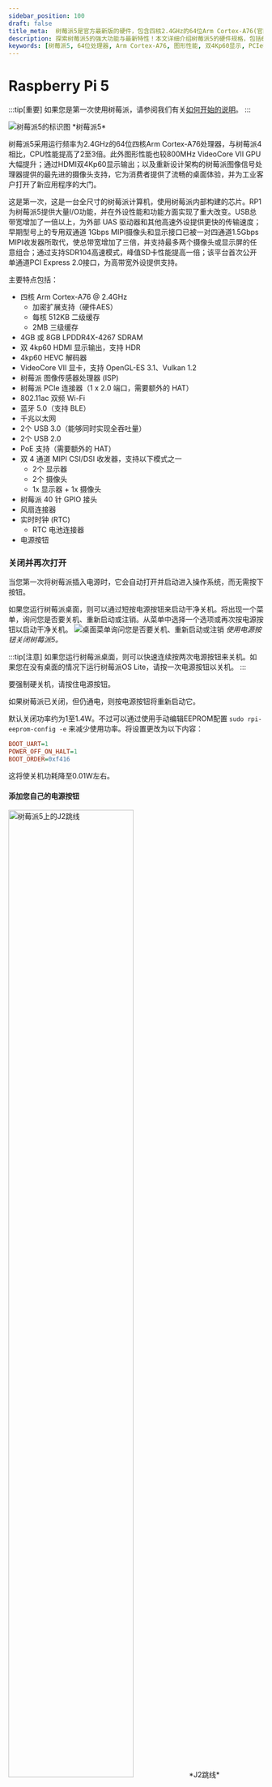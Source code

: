 ```yaml
---
sidebar_position: 100
draft: false
title_meta:  树莓派5是官方最新版的硬件，包含四核2.4GHz的64位Arm Cortex-A76(官网25年09月)
description: 探索树莓派5的强大功能与最新特性！本文详细介绍树莓派5的硬件规格，包括64位四核Arm Cortex-A76处理器、图形性能提升、双4Kp60 HDMI显示输出等。同时，涵盖电源管理、散热方案、PCIe接口、MIPI CSI/DSI插口、实时时钟(RTC)及以太网供电(PoE)等关键信息，助您充分利用树莓派5的潜力。
keywords: [树莓派5, 64位处理器, Arm Cortex-A76, 图形性能, 双4Kp60显示, PCIe接口, MIPI CSI/DSI, 散热方案, 实时时钟, 以太网供电, 树莓派5特性]
---
```



# Raspberry Pi 5

:::tip[重要]
如果您是第一次使用树莓派，请参阅我们有关[如何开始的说明](./getting-started.mdx#设置你的树莓派)。
:::

<img src="/img/computers/raspberry-pi-5/pi5-labelled.jpg" alt="树莓派5的标识图" />
*树莓派5*

树莓派5采用运行频率为2.4GHz的64位四核Arm Cortex-A76处理器，与树莓派4相比，CPU性能提高了2至3倍。此外图形性能也较800MHz VideoCore VII GPU大幅提升；通过HDMI双4Kp60显示输出；以及重新设计架构的树莓派图像信号处理器提供的最先进的摄像头支持，它为消费者提供了流畅的桌面体验，并为工业客户打开了新应用程序的大门。

这是第一次，这是一台全尺寸的树莓派计算机，使用树莓派内部构建的芯片。RP1为树莓派5提供大量I/O功能，并在外设性能和功能方面实现了重大改变。USB总带宽增加了一倍以上，为外部 UAS 驱动器和其他高速外设提供更快的传输速度；早期型号上的专用双通道 1Gbps MIPI摄像头和显示接口已被一对四通道1.5Gbps MIPI收发器所取代，使总带宽增加了三倍，并支持最多两个摄像头或显示屏的任意组合；通过支持SDR104高速模式，峰值SD卡性能提高一倍；该平台首次公开单通道PCI Express 2.0接口，为高带宽外设提供支持。

主要特点包括：
- 四核 Arm Cortex-A76 @ 2.4GHz
  + 加密扩展支持（硬件AES）
  + 每核 512KB 二级缓存
  + 2MB 三级缓存
- 4GB 或 8GB LPDDR4X-4267 SDRAM
- 双 4kp60 HDMI 显示输出，支持 HDR
- 4kp60 HEVC 解码器
- VideoCore VII 显卡，支持 OpenGL-ES 3.1、Vulkan 1.2
- 树莓派 图像传感器处理器 (ISP)
- 树莓派 PCIe 连接器（1 x 2.0 端口，需要额外的 HAT）
- 802.11ac 双频 Wi-Fi
- 蓝牙 5.0（支持 BLE）
- 千兆以太网
- 2个 USB 3.0（能够同时实现全吞吐量）
- 2个 USB 2.0
- PoE 支持（需要额外的 HAT）
- 双 4 通道 MIPI CSI/DSI 收发器，支持以下模式之一
  - 2个 显示器
  - 2个 摄像头
  - 1x 显示器 + 1x 摄像头
- 树莓派 40 针 GPIO 接头
- 风扇连接器
- 实时时钟 (RTC)
  - RTC 电池连接器
- 电源按钮

### 关闭并再次打开
当您第一次将树莓派插入电源时，它会自动打开并启动进入操作系统，而无需按下按钮。

如果您运行树莓派桌面，则可以通过短按电源按钮来启动干净关机。将出现一个菜单，询问您是否要关机、重新启动或注销。从菜单中选择一个选项或再次按电源按钮以启动干净关机。
<img src="/img/computers/raspberry-pi-5/shutdown.jpg" alt="桌面菜单询问您是否要关机、重新启动或注销" />
*使用电源按钮关闭树莓派5。*

:::tip[注意]
如果您运行树莓派桌面，则可以快速连续按两次电源按钮来关机。如果您在没有桌面的情况下运行树莓派OS Lite，请按一次电源按钮以关机。
:::

要强制硬关机，请按住电源按钮。

如果树莓派已关闭，但仍通电，则按电源按钮将重新启动它。

默认关闭功率约为1至1.4W。不过可以通过使用手动编辑EEPROM配置 `sudo rpi-eeprom-config -e` 来减少使用功率。将设置更改为以下内容：
```ini
BOOT_UART=1
POWER_OFF_ON_HALT=1
BOOT_ORDER=0xf416
```
这将使关机功耗降至0.01W左右。

#### 添加您自己的电源按钮

<img src="/img/computers/raspberry-pi-5/j2.jpg" alt="树莓派5上的J2跳线" width="70%" />
*J2跳线*

J2跳线位于RTC电源插口的板边缘之间。此跳线允许您通过添加桥接两个焊盘的常开(NO--Normally Open)瞬时开关，将自己的电源按钮添加到树莓派5。短暂关闭此开关将执行与板载电源按钮相同的操作。

### 更新您的固件
:::warning[警告]
除非得到树莓派工程师的指示，否则请勿更新树莓派上的固件。
:::

虽然固件更新很少见，但如果您的树莓派遇到问题，您可能需要检查是否有可用的固件。您可以按照以下步骤操作：
```sh
sudo apt update
sudo apt upgrade
sudo rpi-eeprom-update -a
```
如果有可用的固件更新，系统将提示您安装它，并且您的树莓派将重新启动。有关更新树莓派的固件的更多信息，请[参阅文档中的其他部分](./raspberry-pi.mdx#树莓派启动eeprom)。

## 为树莓派5供电

树莓派生产两种不同的USB-C电源。

第一个是树莓派15W USB-C电源，这是树莓派4和树莓派400的推荐电源。第二个是树莓派27W USB-C电源，在+5.1V下提供高达5A的电流，是树莓派5的推荐电源。

树莓派4电源使用的USB-C标准限制为5V/3A，总功率输出为15W。USB-PD标准允许通过软件协商更高的电压和电流，但需要适当的电源管理集成电路 (PMIC)，该电路仅出现在树莓派5上。这些电源要求您使用合适的USB-PD兼容电缆。

:::note[注意]
即使使用支持USB-PD的电源，也无法使用较旧的USB"哑"电缆和插口提供超过15W的功率。
:::

虽然支持USB-PD的手机充电器宣称功率大于15W，但实际上所有充电器都是通过提高电压而不是在+5V下提供更多电流来实现这一目标。如果您使用的电源在首次启动时无法在+5V下提供5A电流，操作系统将警告您外设的电流消耗将限制为600mA。

<img src="/img/computers/raspberry-pi-5/firstboot-powerwarning.jpg" alt="树莓派OS中欠压事件的屏幕警告" />
*欠压事件屏幕警告*

对于希望驱动硬盘和SSD等高功率外设，同时为峰值工作负载保留余量的用户，应使用能够在+5V(25W)下提供5A电流的支持USB-PD的电源。如果树莓派5固件检测到支持的5A电源，则会将外设的USB电流限制提高到1.6A，为下游USB设备提供5W的额外功率，以及5W的额外板载功率预算。

:::note[注意]
不支持 USB-PPS（可编程电源/可变电压快充）。
:::

我们推荐官方树莓派电源，该电源设计为即使电流消耗快速波动也能始终提供+5V。当您将外围设备与树莓派一起使用时，这些需求波动是常见且频繁的。其他电源通常设计用于提供稳定的电流为手机充电，不能很好地应对电力波动。官方电源还附带一根USB电缆，这意味着您不会意外使用劣质或"哑"电缆，而这可能是其他电源的问题。

:::warning[警告]
如果您使用第三方支持USB-PD的多端口电源，则将额外的设备插入电源以及树莓派将导致电源与树莓派之间重新协商。如果树莓派已通电，这将无缝发生，但如果树莓派已插入电源并断电，则此重新协商可能会导致树莓派启动。
:::

您可以使用 `vcgencmd` 检查USB端口的电源输出状态。
```sh
vcgencmd get_config usb_max_current_enable
```

### USB启动和电源
默认情况下，使用3A电源将不能用从USB设备引导启动。但是在文件 `/boot/firmware/config.txt` 中设置 `usb_max_current_enable=1` ，将覆盖此设置并启用具有较低瓦数电源的USB引导启动。

当使用3A电源启动时，如果在 `config.txt` 中没有上述声明，则bootloader在HDMI诊断屏幕上会显示一条警告消息，并且bootloader将跳至下一个启动模式。
```
Trying partition: 0
type: 32 lba: 8192 'mkfs.fat' ' bootfs     ' clusters 130554 (4)
rsc 32 fat-sectors 1020 root dir cluster 2 sectors 0 entries 0
FAT32 clusters 130554
[MSD [01:00] 2.00 000000:02] autoboot.txt not found
Trying partition: 0
type: 32 lba: 8192 'mkfs.fat' ' bootfs     ' clusters 130554 (4)
rsc 32 fat-sectors 1020 root dir cluster 2 sectors 0 entries 0
FAT32 clusters 130554
Read config.txt bytes     2109 hnd 0x10a
[MSD [01:00] 2.00 000000:02] pieeprom.upd not found
usb_max_current_enable default 0 max-current 900
Read bcm2712-rpi-5-b.dtb bytes    71862 hnd 0x5101
dt-match: compatible: raspberrypi,5-model-b match: brcm,bcm2712
dt-match: compatible: brcm,bcm2712 match: brcm,bcm2712
***
USB boot requires a high current (5V 5A) power supply.
To disable this check set usb_max_current_enable=1 in config.txt
or press the power button to temporarily enable usb_max_current_enable
and continue booting.
See https://rptl.io/rp5-power_supply for more information
***
```

bootloader将提示您"按电源按钮继续"，这会临时启用 `usb_max_current_enable=1`，以允许您从USB引导。除非您的磁盘有自己的外部电源，否则您的树莓派可能没有足够的可用电流。

### 电源和树莓派OS
bootloader通过设备树 `/proc/device-tree/chosen/power` 传递有关电源的信息。用户通常不会直接阅读此内容。

**max_current**<br />
&emsp;最大电流（mA）

**uspd_power_data_objects**<br />
&emsp;PDO转储 - 供高级用户调试

**usb_max_current_enable**<br />
&emsp;电流限制器设置为高还是低

**usb_over_current_Detected**<br />
&emsp;在将控制权转移给操作系统之前启动过程中是否发生USB过流

**reset_event**<br />
&emsp;PMIC复位原因，例如Watchdog、过压或欠压、过温

PMIC（电源管理芯片）具有内置ADC，除此之外还可以测量电源电压`EXT5V_V`。

```
vcgencmd pmic_read_adc
```

:::note[注意]
您看不到USB当前电流或直接连接到5V引脚的电流信息，因为它绕过了PMIC。虽然您不期望看到增加电源的功耗，然而通过监视核心电压等指标可能是一种有效的评估供电情况的方法。
:::

## 给树莓派5散热
树莓派5设计用于处理典型的客户端工作负载，无外壳，无主动冷却。对于较重的负载，在给树莓派5散热时有两种官方选项。这两种选项均插入位于电路板右上角、40针GPIO接头和USB 2之间的4针JST PWM风扇插口。

这两个可用的官方配件均由树莓派固件主动管理。随着树莓派温度的升高，风扇会做出以下反应：
- 低于 50°C，风扇不旋转（0% 速度）
- 50°C时，风扇以低速运转（30%速度）
- 60°C时，风扇速度增加至中速（50%速度）
- 67.5°C时，风扇转速增至高速（70%转速）
- 75°C时，风扇升至全速（100%速度）

温度降低时风扇速度也与温度范围有相同的匹配关系，具有5°C的**滞后**；当温度降至低于上述每个阈值5°C时，风扇速度会降低。

:::note[注意]
USB端口和风扇插口均采用相同的1.6A电流限制。
:::

启动时风扇将被打开，以检查风扇是否旋转，如果是则将 `cooling_fan` 的`status`在设备树中置为 `enabled` 。默认情况 `bcm2712-rpi-5-b.dtb`设备树描述中的此项存在，但它的状态是 `status=disabled`.

### 风扇盒
<img src="/img/computers/raspberry-pi-5/case.jpg" alt="适用于树莓派5的带集成风扇的外壳" width="70%" />
*树莓派5官方保护壳*

树莓派5的官方保护壳配有集成风扇。HAT可以通过移除风扇直接安装在树莓派5顶部，也可以使用14毫米高的支架和19毫米GPIO延长器安装在风扇顶部。这些可以从授权经销商处单独购买。

集成的2.79（最大）CFM风扇配备液态轴承，可实现低噪音和延长使用寿命。空气通过盖子下方的360°槽吸入，吹过连接到BCM2712的散热器，然后通过底座上的孔洞和通风口排出。

### Active Cooler散热器
<img src="/img/computers/raspberry-pi-5/active-cooler.jpg" alt="适用于树莓派5的Active Cooler"  width="70%" />
*适用于树莓派5的Active Cooler*

Active Cooler是一款带有集成风扇的一体式阳极氧化铝散热器。它具有预涂的导热垫用于传热，并使用弹簧推针直接安装到树莓派5板上。它连接到与风扇盒相同的4针JST插口。

选择径向风机以降低噪音并延长使用寿命，将空气推过挤压和铣削过的铝制散热器。Active Cooler的散热性能比Fan Case稍胜一筹，特别适合超频玩家。

:::note[注意]
径向风机是机电系统，使用风扇和指定通道将空气引导至特定方向。虽然风扇可以排出大量空气并促进指定区域内的循环，但径向风机可以提供一定程度的空气加压，以将空气排出并向前移动。
:::
主动散热器并未设计为可从树莓派5中反复拆卸(*译注：一旦装上将很难拆下，请谨慎选择*)。

### 散热
对树莓派5的所有四个核心增加负载开始压力测试。测试期间检查了两种主要的热管理机制：无散热和受控主动散热。使用Active Cooler 和适用于树莓派5的树莓派Case运行托管主动冷却测试。

<img src="/img/computers/raspberry-pi-5/thermals.jpg" alt="重负载时CPU温度与时间的关系图" />
*CPU 温度与时间的关系图。*

在没有散热的情况下，我们看到闲置温度约为65°C，在压力测试期间最高温度高于85°C，导致处理器报告的温度升至高于上限后持续的热限制。

由于配备了Active Cooler的被动散热器，我们看到怠速温度低得多，约为45°C。在长时间的负载测试中，散热器的风扇低速旋转，将CPU温度稳定在60°C，测试期间最高温度为62°C至63°C。

使用风扇盒时，我们发现闲置温度比单独使用Active Cooler高几度，约为48°C。取下盖子后，我们看到持续负载下的最高温度约为72°C，而盖上盖子后，我们看到重负载下的最高温度略高，约为74°C。虽然重负载下的温度高于Active Cooler，但重负载下的最高温度仍然远低于80和85°C节流温度。

树莓派5设计用于处理典型的客户端工作负载，无外壳，无主动冷却。对于正常使用，添加散热是可选的，尽管主动散热可能会提高性能。然而重的连续负载（例如重建Linux内核）将迫使新的树莓派5进入热节流状态。对于重负载，热节流可以延长处理时间，而被动散热可能不足以实现热管理。

然而，任何类型的散热都不是强制性的，如果不进行散热，不会对树莓派造成任何损害。

### 引脚排列
风扇插口为1mm间距JST SH插座，有四个引脚：

| 别针 | 功能 |
| -- | -- |
| 1 | +5V |
| 2 | PWM |
| 3 | GND |
| 4 | 转速 |

官方风扇是[Coolcox CC3007H05S](https://www.coolcox.com/products/pdf/CC3007.pdf)部件.

## 树莓派和GPIO
使用[GPIO Zero](https://gpiozero.readthedocs.io/)库可以轻松开始使用Python控制GPIO设备。该库的完整文档位于[gpiozero.readthedocs.io](https://gpiozero.readthedocs.io/)。

<img src="/img/computers/raspberry-pi-5/GPIO-duplicate.jpg" alt="GPIO布局" />
有关在树莓派上使用GPIO引脚的更多信息可以在[文档的其他地方](./raspberry-pi.mdx#通用io-gpio)找到。

## 树莓派PCIe接口
<img src="/img/computers/raspberry-pi-5/pcie.jpg" alt="树莓派PCIe接口" width="70%" />
*树莓派PCIe接口*

树莓派5在板的右侧有一个FPC插口。该插口提供PCIe Gen 2.0 x1接口以连接快速外设。


有关PCIe FPC插口引脚排列的更多信息，以及创建第三方设备、配件和HAT所需的其他详细信息，请参阅适用于[树莓派PCIe插口标准](https://datasheets.raspberrypi.com/pcie/pcie-connector-standard.pdf)文档。应与新的[树莓派HAT+规范](https://datasheets.raspberrypi.com/hat/hat-plus-specification.pdf)一起阅读。

### 启用PCIe
默认情况下，PCIe插口未启用。要启用它，您应该添加以下选项到 `/boot/firmware/config.txt` 中并重新启动：
```
# Enable the PCIe External connector.
dtparam=pciex1
```

存在比 `pciex1` 更容易记住的的别名 `nvme`，因此您也可以将其添加 `dtparam=nvme` 到 `/boot/firmware/config.txt` 文件中。

:::note[注意]
当前不支持枚举扫描PCIe switch后面的PCIe设备。
:::

### PCIe Gen 3.0
该连接经过了Gen 2.0 速度（5GT/秒）认证，但您可以将以下行添加到您的 `/boot/firmware/config.txt` 以强制启用 Gen 3.0（8 GT/s）.

```
# Enable the PCIe external connector
dtparam=pciex1

# Force Gen 3.0 speeds
dtparam=pciex1_gen=3
```

:::warning[警告]
树莓派5未经过Gen 3.0速度认证，以这些速度连接到PCIe设备可能不稳定。
:::
然后您应该重新启动树莓派以使这些设置生效。

### 从PCIe启动
启用PCIe后，重启树莓派，此时通过PCIe连接的NVMe磁盘应该可见。但是您的树莓派不会尝试从NVMe驱动器启动。如果您希望启用引导支持，您将需要更改bootloader中的 `BOOT_ORDER` 配置。通过以下方式编辑 EEPROM 配置：
```sh
sudo rpi-eeprom-config --edit
```
并将该 `BOOT_ORDER` 行更改为如下所示。

```sh
BOOT_ORDER=0xf416
```
保存更改后，重新启动树莓派以更新EEPROM。

:::note[注意]
除非启用了外部PCIe端口，并且有一个NVMe驱动器具有连接到PCIe总线的有效启动分区，否则您的树莓派不会从连接的NVMe驱动器启动。
:::

## MIPI CSI/DSI插口
<img src="/img/computers/raspberry-pi-5/mipi-connectors.jpg" alt="两个MIPI插口" width="70%" />
两个MIPI插口

之前型号的树莓派上的CSI和DSI端口已合并为两个双用途CSI/DSI(MIPI)端口。为了安装到板上，现在使用更密集的插口引脚排列，以前仅在树莓派Zero和CM4IO板上使用。您可以将 两台显示器 或 两个摄像头 或 一个摄像头和一台显示器 连接到这些端口。

### 连接摄像头
摄像头等树莓派设备无需配置。如果将相机插入任一MIPI插口，您将获得适当的CSI连接，并且您的摄像头将可供操作系统使用。

#### 摄像头连接线
<img src="/img/computers/raspberry-pi-5/camera-cables.jpg" alt="摄像头连接线" width="70%" />
*摄像头连接线*

共有三种扁平柔性电缆(FFC)可用于将CSI相机连接到树莓派5：
- 200mm摄像头排线 标准转mini (15PIN转22PIN)
- 300mm摄像头排线 标准转mini (15PIN转22PIN)
- 500mm摄像头排线 标准转mini (15PIN转22PIN)

:::note[注意]
计算模块电缆适配器（请参阅 [原理图](https://datasheets.raspberrypi.com/cmcda/cmcda-schematics.pdf)和[设计文件](https://datasheets.raspberrypi.com/cmcda/RPi-CMCDA-1P1.zip)）可用于将标准接口电缆连接到更高密度的mini接口。
:::

### 连接显示器
如果您将官方的[7英寸触摸显示屏](../accessories/display.mdx)与树莓派5一起使用，系统不会自动配置。您需要将以下两行之一添加到您的 `/boot/firmware/config.txt` 文件中。将显示器连接到 `CAM/DISP 1` 插口时，您应该添加：
```
dtoverlay=vc4-kms-dsi-7inch
```
或者将其连接到 `CAM/DISP 0` 插口，您可以添加以下行：
```
dtoverlay=vc4-kms-dsi-7inch,dsi0
```

:::warning[警告]
在撰写本文时，要在7英寸触摸显示屏上获得触摸支持，您需要 `rpi-update` 获取内核更新。
:::

#### 可用的显示电缆
<img src="/img/computers/raspberry-pi-5/display-cables.jpg" alt="显示电缆" width="70%" />
*显示电缆*

共有三种扁平柔性电缆 (FFC) 可用于将DSI显示器连接到树莓派5：
- 200mm显示排线 标准转mini (15PIN转22PIN)
- 300mm显示排线 标准转mini (15PIN转22PIN)
- 500mm显示排线 标准转mini (15PIN转22PIN)

### 使用非树莓派设备
如果您使用的是非树莓派MIPI设备（无论是摄像头还是显示器），您的树莓派5不会自动配置它。您需要添加 `dtoverlay` 设置到文件中 `/boot/firmware/config.txt` 中，以正确配置摄像头或显示器的有效端口。

这些 `dtoverlay` 设置应由您的设备制造商提供。例如，添加 `dtoverlay=ov9281` 将在CSI/DSI1上配置Omnivision OV9281摄像头，而添加 `dtoverlay=ov9281,cam0` 会将相同的摄像头添加到CSI/DSI0。

## UART插口（板载专用串口）

树莓派5有一个专用的调试UART插口。其最大波特率为921,600bps，可通过EEPROM参数进行配置。它始终处于活动状态并启用，并提供对早期启动和固件信息的直接访问；以及启动后的Linux控制台。

<img src="/img/computers/raspberry-pi-5/uart-connector.jpg" alt="3针UART插口" width="70%" />
*三针UART插口*

UART插口是一个三针接头，与树莓派[调试插口规范](https://rptl.io/debug-spec)兼容。[Debug Probe调试套件](../microcontrollers/debug-probe.mdx)提供了一根线缆，该线缆接在适当的JST插口中，允许您连接到UART。

<img src="/img/computers/raspberry-pi-5/debug-probe-and-pi5.jpg" alt="连接到树莓派5的Debug Probe" width="70%" />
连接到树莓派5的Debug Probe
默认情况下，它在`/dev/ttyAMA0`（别名为`/dev/serial0`）提供115,200波特率8数据位，1停止位，无校验位的连接。

### 创建串口控制台
<img src="/img/computers/raspberry-pi-5/serial-console.jpg" alt="启用串口控制台" />
*启用串行控制台*

与以前的树莓派型号不同的是，树莓派5在`raspi-config`启用串行控制台将在`/dev/ttyAMA0`设备对应的新UART口上启用串行控制台。而旧型号则在GPIO14和15上启用串行控制台，

## 实时时钟 (RTC)
树莓派5包含一个实时时钟模块。它可以通过USB-C电源插口右侧板上的J5(BAT)插口进行电池供电。

<img src="/img/computers/raspberry-pi-5/j5.jpg" alt="J5电池连接器" width="70%" />
*J5电池连接器*
您可以设置唤醒警报，将板切换到非常低功耗的状态（大约3mA）。当到达闹钟时间时，树莓派将重新上电。这对于定时拍摄图像等周期性作业非常有用。

要支持唤醒警报的低功耗模式，您应该编辑bootloader配置：
```sh
sudo -E rpi-eeprom-config --edit
```
添加以下两行。
```
POWER_OFF_ON_HALT=1
WAKE_ON_GPIO=0
```
您可以使用以下方法测试功能：
```sh
echo +600 | sudo tee /sys/class/rtc/rtc0/wakealarm
sudo halt
```
这将使开发板停机并进入低功耗的状态，然后在10分钟后唤醒并重新启动。

实时时钟还提供启动时间，例如`dmesg`：
```sh
[    1.295799] rpi-rtc soc:rpi_rtc: setting system clock to 2023-08-16T15:58:50 UTC (1692201530)
```
...​如果您没有互联网连接来通过NTP获取时间，RTC可能会很有用。

:::note[注意]
即使J5插口上没有连接备用电池，RTC仍然可用。
:::

### 添加备用电池
:::warning[警告]
我们不建议为实时时钟使用锂电池，因为它具有涓流充电电路，该电路默认是禁用的。如果启用，会很快毁坏电池。
:::

<img src="/img/computers/raspberry-pi-5/rtc-battery.jpg" alt="锂锰可充电RTC电池]" width="70%" />
*锂锰可充电RTC电池*

官方电池模块是可充电锂锰纽扣电池，带有预装的两针JST插头和粘合安装垫。这适用于在树莓派5的主电源断开时为RTC供电，断电电流消耗为个位数µA，从而提供可以以月为单位的持续时间。

### 启用涓流充电
默认情况下禁用电池的涓流充电。有一些`sysfs`文件显示当前的涓流充电电压和限制：
```
/sys/devices/platform/soc/soc:rpi_rtc/rtc/rtc0/charging_voltage:0
/sys/devices/platform/soc/soc:rpi_rtc/rtc/rtc0/charging_voltage_max:4400000
/sys/devices/platform/soc/soc:rpi_rtc/rtc/rtc0/charging_voltage_min:1300000
```
如果您添加`rtc_bbat_vchg`到`/boot/firmware/config.txt`：
```
dtparam=rtc_bbat_vchg=3000000
```
...然后重新启动，您会看到：
```
/sys/devices/platform/soc/soc:rpi_rtc/rtc/rtc0/charging_voltage:3000000
/sys/devices/platform/soc/soc:rpi_rtc/rtc/rtc0/charging_voltage_max:4400000
/sys/devices/platform/soc/soc:rpi_rtc/rtc/rtc0/charging_voltage_min:1300000
```
电池将进行涓流充电。

*移除`config.txt`中的`dtparam`行以停止涓流充电*。

## 以太网供电(PoE)接头

树莓派5上的以太网插口支持PoE+，支持IEEE 802.3at-2009 PoE标准。树莓派5有一个4针以太网供电(PoE)接头块，位于以太网插口和两个MIPI插口之间。

<img src="/img/computers/raspberry-pi-5/poe.jpg" alt="PoE接头" width="70%" />
*树莓派5 PoE接头*

适用于树莓派5的树莓派PoE+ HAT是用于连接到PoE接头的树莓派5计算机的附加板。它用于通过以太网电缆为树莓派供电，前提是电源设备安装在以太网上。

:::note[注意]
适用于树莓派5的PoE+ HAT仍处于原型阶段，尚未发布。
:::

## 原理图和机械图

以下是树莓派5的机械图：
- [机械图纸，PDF](https://datasheets.raspberrypi.com/rpi5/raspberry-pi-5-mechanical-drawing.pdf)
- 树莓派5的[STEP文件](https://datasheets.raspberrypi.com/rpi5/RaspberryPi5-step.zip)

<Normal />